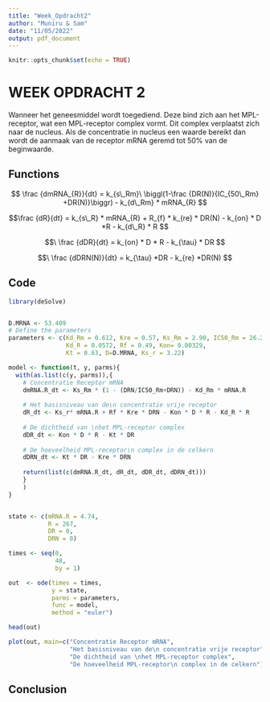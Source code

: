```yaml
---
title: "Week_Opdracht2"
author: "Muniru & Sam"
date: "11/05/2022"
output: pdf_document
---
```


```r
knitr::opts_chunk$set(echo = TRUE)
```

# WEEK OPDRACHT 2

Wanneer het geneesmiddel wordt toegediend. Deze bind zich aan het MPL-receptor, wat een MPL-receptor complex vormt. Dit complex verplaatst zich naar de nucleus. Als de concentratie in nucleus een waarde bereikt dan wordt de aanmaak van de receptor mRNA geremd tot 50% van de beginwaarde.

## Functions

$$ \frac {dmRNA_{R}}{dt} = k_{s\_Rm}\ \biggl(1-\frac {DR(N)}{IC_{50\_Rm} +DR(N)}\biggr) - k_{d\_Rm} * mRNA_{R} $$

$$\frac {dR}{dt} = k_{s\_R} * mRNA_{R} + R_{f} * k_{re} * DR(N) - k_{on} * D *R - k_{d\_R} * R   $$

$$\ \frac {dDR}{dt} = k_{on} * D * R - k_{\tau} * DR $$

$$\ \frac {dDRN(N)}{dt} = k_{\tau} *DR - k_{re} *DR(N)  $$

## Code
```r
library(deSolve)


D.MRNA <- 53.409
# Define the parameters
parameters <- c(Kd_Rm = 0.612, Kre = 0.57, Ks_Rm = 2.90, IC50_Rm = 26.2, 
                Kd_R = 0.0572, Rf = 0.49, Kon= 0.00329,
                Kt = 0.63, D=D.MRNA, Ks_r = 3.22)

model <- function(t, y, parms){
  with(as.list(c(y, parms)),{
    # Concentratie Receptor mRNA
    dmRNA.R_dt <- Ks_Rm * (1 - (DRN/IC50_Rm+DRN)) - Kd_Rm * mRNA.R
    
    # Het basisniveau van de\n concentratie vrije receptor
    dR_dt <- Ks_r* mRNA.R + Rf * Kre * DRN - Kon * D * R - Kd_R * R
    
    # De dichtheid van \nhet MPL-receptor complex
    dDR_dt <- Kon * D * R - Kt * DR
    
    # De hoeveelheid MPL-receptor\n complex in de celkern
    dDRN_dt <- Kt * DR - Kre * DRN
    
    return(list(c(dmRNA.R_dt, dR_dt, dDR_dt, dDRN_dt)))
    }
    )
}


state <- c(mRNA.R = 4.74,
           R = 267,
           DR = 0,
           DRN = 0)

times <- seq(0,
             48,
             by = 1)

out  <- ode(times = times,
            y = state,
            parms = parameters,
            func = model, 
            method = "euler")

head(out)

plot(out, main=c("Concentratie Receptor mRNA",
                 "Het basisniveau van de\n concentratie vrije receptor",
                 "De dichtheid van \nhet MPL-receptor complex",
                 "De hoeveelheid MPL-receptor\n complex in de celkern"))
```
## Conclusion